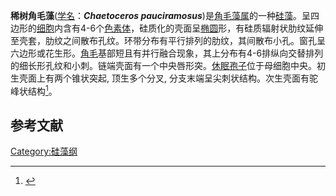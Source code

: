 {{Speciesbox
| status = 
| status_system = 
| status_ref = 
| image = 
| image_width = 
| genus = Chaetoceros
| species = pauciramosus
| authority = Z. Y. Chen, N. Lundholm, Ø. Moestrup, J. Kownacka and Yang Li
| synonyms = 
}}
'''稀树角毛藻'''([[学名|学名]]：'''''Chaetoceros pauciramosus''''')是[[角毛藻属|角毛藻属]]的一种[[硅藻|硅藻]]。呈四边形的[[细胞|细胞]]内含有4-6个[[色素体|色素体]]，硅质化的壳面呈[[椭圆|椭圆]]形，有硅质辐射状肋纹延伸至壳套，肋纹之间散布孔纹。环带分布有平行排列的肋纹，其间散布小孔。窗孔呈六边形或花生形。[[角毛|角毛]]基部短且有并行融合现象，其上分布有4-6排纵向交替排列的细长形孔纹和小刺。链端壳面有一个中央唇形突。[[休眠孢子|休眠孢子]]位于母细胞中央。初生壳面上有两个锥状突起, 顶生多个分叉, 分支末端呈尖刺状结构。次生壳面有驼峰状结构<ref>{{cite journal |last1=Zuoyi |first1=Chen |last2=Xiaojing |first2=Xu |last3=Suying |first3=Zhu |last4=Mengyi |first4=Zhai |last5=Yang |first5=Li |title=Species diversity and geographical distribution of the Chaetoceros lorenzianus complex along the coast of China |journal=Biodiversity Science |date=2019 |volume=27 |issue=2 |pages=149–158 |doi=10.17520/biods.2018261}}</ref>。

==参考文献==
{{reflist}}

{{Taxonbar|from=Q62011458}}
[[Category:硅藻纲|Category:硅藻纲]]